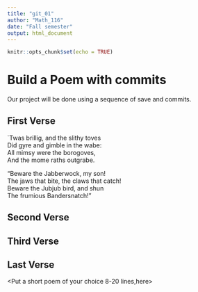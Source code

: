 ---
title: "git_01"
author: "Math_116"
date: "Fall semester"
output: html_document
---

```{r setup, include=FALSE}
knitr::opts_chunk$set(echo = TRUE)
```
# Build a Poem with commits
Our project will be done using a sequence of save and commits.

## First Verse 

`Twas brillig, and the slithy toves    
  Did gyre and gimble in the wabe:     
All mimsy were the borogoves,     
  And the mome raths outgrabe.     
  
  "Beware the Jabberwock, my son!     
  The jaws that bite, the claws that catch!     
Beware the Jubjub bird, and shun     
  The frumious Bandersnatch!"     
  
## Second Verse
<Put the first two verses of The Road Not Taken by Robert Frost here>

## Third Verse
<Put the first two verses of The Walrus and the Carpenter here>

## Last Verse
<Put a short poem of your choice 8-20 lines,here>
